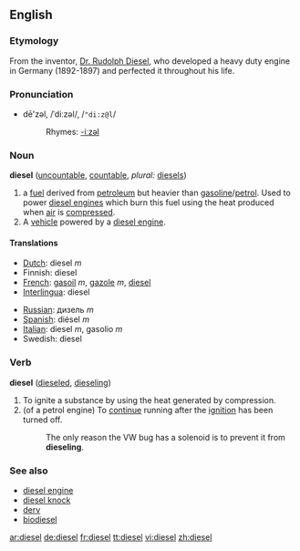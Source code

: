 {{wikipedia}}
==English==
=== Etymology ===
From the inventor, [[w:Rudolph Diesel|Dr. Rudolph Diesel]], who developed a heavy duty engine in Germany (1892-1897) and perfected it throughout his life.

=== Pronunciation ===
*dē'zəl, /ˈdiːzəl/, /<tt>"di:z@l</tt>/
*:Rhymes: [[Rhymes:English:-iːzəl|-iːzəl]]

===Noun===
'''diesel''' ([[uncountable]], [[countable]], ''plural:'' [[diesels]])
#a [[fuel]] derived from [[petroleum]] but heavier than [[gasoline]]/[[petrol]]. Used to power [[diesel engine]]s which burn this fuel using the heat produced when [[air]] is [[compress]]ed.
#A [[vehicle]] powered by a [[diesel engine]].

====Translations====
{{top}}
*[[Dutch]]: diesel ''m''
*Finnish: diesel
*[[French]]: [[gasoil]] ''m'', [[gazole]] ''m'', [[diesel]]
*[[Interlingua]]: diesel
{{mid}}
*[[Russian]]: дизель ''m''
*[[Spanish]]: diésel ''m''
*[[Italian]]: diesel ''m'', gasolio ''m''
*Swedish: diesel
{{bottom}}

===Verb===
'''diesel''' ([[dieseled]], [[dieseling]])
#To ignite a substance by using the heat generated by compression.
#(of a petrol engine) To [[continue]] running after the [[ignition]] has been turned off.
#:The only reason the VW bug has a solenoid is to prevent it from '''dieseling'''.

===See also===
*[[diesel engine]]
*[[diesel knock]]
*[[derv]]
*[[biodiesel]]

[[ar:diesel]]
[[de:diesel]]
[[fr:diesel]]
[[tt:diesel]]
[[vi:diesel]]
[[zh:diesel]]